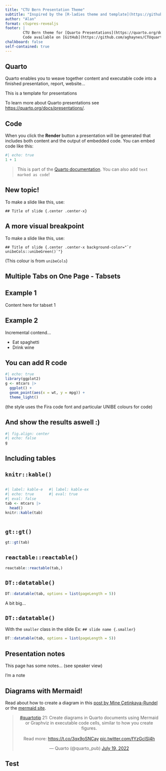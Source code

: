 ```yaml
---
title: "CTU Bern Presentation Theme"
subtitle: "Inspired by the [R-ladies theme and template](https://github.com/beatrizmilz/quarto-rladies-theme) by [Bea Milz](https://twitter.com/BeaMilz) "
author: "Alan"
format: ctupres-revealjs
footer: |
        CTU Bern theme for [Quarto Presentations](https://quarto.org/docs/presentations/revealjs/index.html).
        Code available on [GitHub](https://github.com/aghaynes/CTUquarto).
chalkboard: false
self-contained: true
---
```



## Quarto

Quarto enables you to weave together content and executable code into a finished presentation, report, website...

This is a template for presentations

To learn more about Quarto presentations see <https://quarto.org/docs/presentations/>.

## Code

When you click the **Render** button a presentation will be generated that includes both content and the output of embedded code. You can embed code like this:

```r
#| echo: true
1 + 1
```

> This is part of the [Quarto documentation](https://quarto.org/docs/presentations/). You can also add `text marked as code`!

## New topic! {.center .center-x}

To make a slide like this, use:

    ## Title of slide {.center .center-x}

## A more visual breakpoint {.center .center-x background-color="`r unibeCols::unibeGreen()`"}

To make a slide like this, use:

    ## Title of slide {.center .center-x background-color="`r unibeCols::unibeGreen()`"}

(This colour is from `unibeCols`)

## Multiple Tabs on One Page - Tabsets

::: panel-tabset
## Example 1

Content here for tabset 1

## Example 2

Incremental contend...

::: {.incremental}

- Eat spaghetti
- Drink wine

:::

:::

## You can add R code

```r
#| echo: true
library(ggplot2)
g <- mtcars |> 
  ggplot() +
  geom_point(aes(x = wt, y = mpg)) +
  theme_light()
```

(the style uses the Fira code font and particular UNIBE colours for code)

## And show the results aswell :)

<!-- use a previous chunk with different options -->
```r
#| fig.align: center
#| echo: false
g 
```

## Including tables {.smaller}

::: panel-tabset
## `knitr::kable()`

::: columns
::: {.column width="25%"}
```r
#| label: kable-ex
#| echo: true
#| eval: false
tab <- mtcars |>
  head() 
knitr::kable(tab)
```
:::

::: {.column width="75%"}

```r
#| label: kable-ex
#| eval: true
```
:::
:::

## `gt::gt()`

```r
gt::gt(tab)
```

## `reactable::reactable()` {.smaller}

```r
reactable::reactable(tab,)
```

:::

## `DT::datatable()`

```r
DT::datatable(tab, options = list(pageLength = 5))
```

A bit big...

## `DT::datatable()` {.smaller}

With the `smaller` class in the slide Ex: `## slide name {.smaller}`

```r
DT::datatable(tab, options = list(pageLength = 5))
```


## Presentation notes

This page has some notes... (see speaker view)

::: notes
I'm a note
:::

## Diagrams with Mermaid!

Read about how to create a diagram in this [post by Mine Çetinkaya-Rundel](https://mine-cetinkaya-rundel.github.io/quarto-tip-a-day/posts/21-diagrams/) or the [mermaid site](https://mermaid-js.github.io/mermaid/).

<center>

<blockquote class="twitter-tweet" data-conversation="none">

<p lang="en" dir="ltr">

<a href="https://twitter.com/hashtag/quartotip?src=hash&amp;ref_src=twsrc%5Etfw">#quartotip</a> 21: Create diagrams in Quarto documents using Mermaid or Graphviz in executable code cells, similar to how you create figures.<br><br>Read more: <a href="https://t.co/3qx9oSNCay">https://t.co/3qx9oSNCay</a> <a href="https://t.co/fYzGcISl4h">pic.twitter.com/fYzGcISl4h</a>

</p>

--- Quarto (@quarto_pub) <a href="https://twitter.com/quarto_pub/status/1549271325943947270?ref_src=twsrc%5Etfw">July 19, 2022</a>

</blockquote>

```{=html}
<script async src="https://platform.twitter.com/widgets.js" charset="utf-8"></script>
```
</center>


## Test


